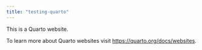 ```yaml
---
title: "testing-quarto"
---
```


This is a Quarto website.

To learn more about Quarto websites visit <https://quarto.org/docs/websites>.
